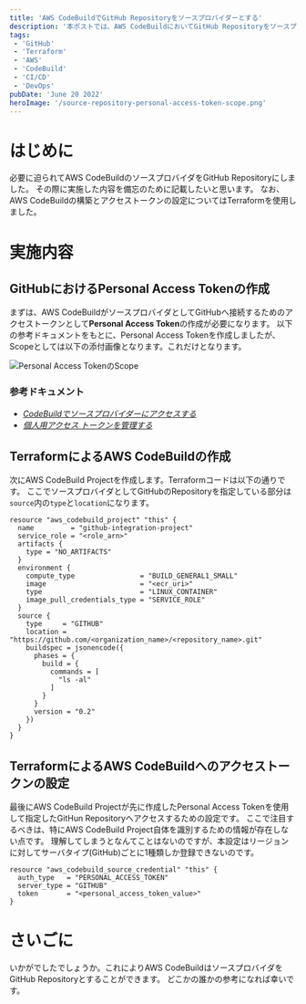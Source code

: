 ```yaml
---
title: 'AWS CodeBuildでGitHub Repositoryをソースプロバイダーとする'
description: '本ポストでは、AWS CodeBuildにおいてGitHub Repositoryをソースプロバイダーとしてアクセスする方法について記載します。'
tags:
 - 'GitHub'
 - 'Terraform'
 - 'AWS'
 - 'CodeBuild'
 - 'CI/CD'
 - 'DevOps'
pubDate: 'June 20 2022'
heroImage: '/source-repository-personal-access-token-scope.png'
---
```


# はじめに
必要に迫られてAWS CodeBuildのソースプロバイダをGitHub Repositoryにしました。
その際に実施した内容を備忘のために記載したいと思います。
なお、AWS CodeBuildの構築とアクセストークンの設定についてはTerraformを使用しました。

# 実施内容
## GitHubにおけるPersonal Access Tokenの作成
まずは、AWS CodeBuildがソースプロバイダとしてGitHubへ接続するためのアクセストークンとして**Personal Access Token**の作成が必要になります。
以下の参考ドキュメントをもとに、Personal Access Tokenを作成しましたが、Scopeとしては以下の添付画像となります。これだけとなります。

<Image class="mb-10" src={personalAccessTokenScopeImage} alt='Personal Access TokenのScope' />

### 参考ドキュメント
<ul>
	<li>
		<cite><a
			href="https://docs.aws.amazon.com/ja_jp/codebuild/latest/userguide/access-tokens.html">CodeBuildでソースプロバイダーにアクセスする</a></cite>
	</li>
	<li>
		<cite><a
			href="https://docs.github.com/ja/authentication/keeping-your-account-and-data-secure/creating-a-personal-access-token">個人用アクセス トークンを管理する</a></cite>
	</li>
</ul>

## TerraformによるAWS CodeBuildの作成
次にAWS CodeBuild Projectを作成します。Terraformコードは以下の通りです。
ここでソースプロバイダとしてGitHubのRepositoryを指定している部分は`source`内の`type`と`location`になります。

```hcl
resource "aws_codebuild_project" "this" {
  name         = "github-integration-project"
  service_role = "<role_arn>"
  artifacts {
    type = "NO_ARTIFACTS"
  }
  environment {
    compute_type                = "BUILD_GENERAL1_SMALL"
    image                       = "<ecr_uri>"
    type                        = "LINUX_CONTAINER"
    image_pull_credentials_type = "SERVICE_ROLE"
  }
  source {
    type     = "GITHUB"
    location = "https://github.com/<organization_name>/<repository_name>.git"
    buildspec = jsonencode({
      phases = {
        build = {
          commands = [
            "ls -al"
          ]
        }
      }
      version = "0.2"
    })
  }
}
```

## TerraformによるAWS CodeBuildへのアクセストークンの設定
最後にAWS CodeBuild Projectが先に作成したPersonal Access Tokenを使用して指定したGitHun Repositoryへアクセスするための設定です。
ここで注目するべきは、特にAWS CodeBuild Project自体を識別するための情報が存在しない点です。
理解してしまうとなんてことはないのですが、本設定はリージョンに対してサーバタイプ(GitHub)ごとに1種類しか登録できないのです。

```hcl
resource "aws_codebuild_source_credential" "this" {
  auth_type   = "PERSONAL_ACCESS_TOKEN"
  server_type = "GITHUB"
  token       = "<personal_access_token_value>"
}
```

# さいごに
いかがでしたでしょうか。これによりAWS CodeBuildはソースプロバイダをGitHub Repositoryとすることができます。
どこかの誰かの参考になれば幸いです。
